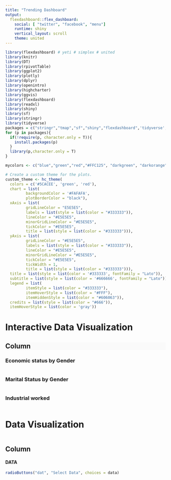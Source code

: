 ```yaml
---
title: "Trending Dashboard"
output: 
  flexdashboard::flex_dashboard:
    social: [ "twitter", "facebook", "menu"]
    runtime: shiny
    vertical_layout: scroll
    theme: united
---
```






```r
library(flexdashboard) # yeti # simplex # united
library(knitr)
library(DT)
library(rpivotTable)
library(ggplot2)
library(plotly)
library(dplyr)
library(openintro)
library(highcharter)
library(ggvis)
library(flexdashboard)
library(readxl)
library(shiny)
library(sf)
library(stringr)
library(tidyverse)
packages = c("stringr","tmap","sf","shiny","flexdashboard",'tidyverse', 'readxl', 'dplyr','ggplot2','plotly',"gridExtra")
for (p in packages){
  if(!require(p, character.only = T)){
    install.packages(p)
  }
  library(p,character.only = T)
}
```





```r
mycolors <- c("blue","green","red","#FFC125", "darkgreen", "darkorange")
```


```r
# Create a custom theme for the plots. 
custom_theme <- hc_theme(
  colors = c('#5CACEE', 'green', 'red'),
  chart = list(
         backgroundColor = '#FAFAFA', 
         plotBorderColor = "black"),
  xAxis = list(
         gridLineColor = "E5E5E5", 
         labels = list(style = list(color = "#333333")), 
         lineColor = "#E5E5E5", 
         minorGridLineColor = "#E5E5E5", 
         tickColor = "#E5E5E5", 
         title = list(style = list(color = "#333333"))), 
  yAxis = list(
         gridLineColor = "#E5E5E5", 
         labels = list(style = list(color = "#333333")), 
         lineColor = "#E5E5E5", 
         minorGridLineColor = "#E5E5E5", 
         tickColor = "#E5E5E5", 
         tickWidth = 1, 
         title = list(style = list(color = "#333333"))),   
  title = list(style = list(color = '#333333', fontFamily = "Lato")),
  subtitle = list(style = list(color = '#666666', fontFamily = "Lato")),
  legend = list(
         itemStyle = list(color = "#333333"), 
         itemHoverStyle = list(color = "#FFF"), 
         itemHiddenStyle = list(color = "#606063")), 
  credits = list(style = list(color = "#666")),
  itemHoverStyle = list(color = 'gray'))
```

<style>
.colored {
  background-color: #FAFAFA;
}
</style>



Interactive Data Visualization 
============================================================================

 Column {.tabset .tabset-fade data-width=700 .colored }
-----------------------------------------------------------------------

### Economic status by Gender {.no-padding}

```r
 
```




### Marital Status by Gender {.no-padding}

```r
 
        
```



### Industrial worked {.no-padding}

```r

```



Data Visualization 
==========================================================================

```r


```



Column 
-----------------------------------------------------------------------

#### DATA

```r


radioButtons("dat", "Select Data", choices = data)

```


